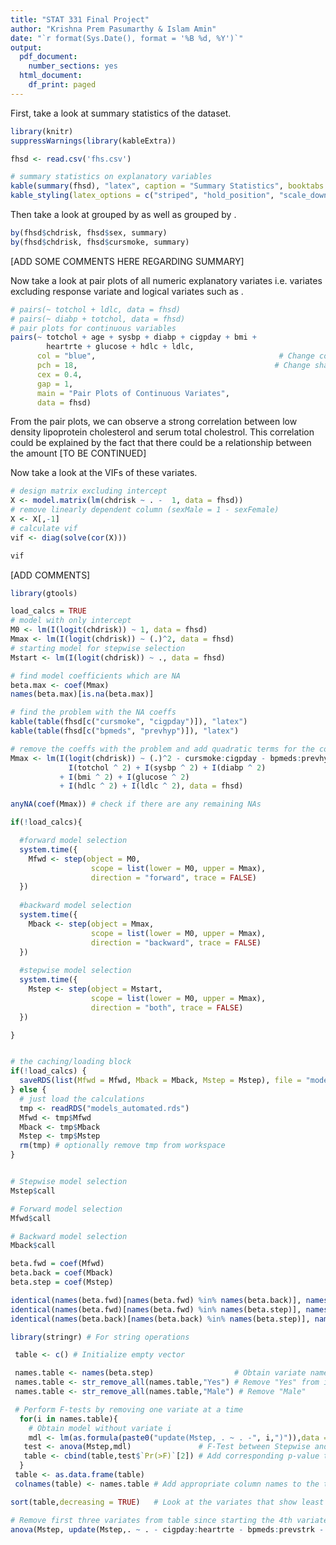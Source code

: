 ```yaml
---
title: "STAT 331 Final Project"
author: "Krishna Prem Pasumarthy & Islam Amin"
date: "`r format(Sys.Date(), format = '%B %d, %Y')`"
output:
  pdf_document:
    number_sections: yes
  html_document:
    df_print: paged
---
```


\section{Summary}




\section{Descriptive Statistics}

First, take a look at summary statistics of the \texttt{fhsd} dataset.

```r


library(knitr)
suppressWarnings(library(kableExtra)) 

fhsd <- read.csv('fhs.csv')

# summary statistics on explanatory variables
kable(summary(fhsd), "latex", caption = "Summary Statistics", booktabs = T) %>%
kable_styling(latex_options = c("striped", "hold_position", "scale_down"))
```

Then take a look at \texttt{chdrisk} grouped by \texttt{sex} as well as \texttt{chdrisk} grouped by \texttt{cursmoke}.

```r

by(fhsd$chdrisk, fhsd$sex, summary)
by(fhsd$chdrisk, fhsd$cursmoke, summary)
```


[ADD SOME COMMENTS HERE REGARDING SUMMARY]

\newpage

Now take a look at pair plots of all numeric explanatory variates i.e. variates excluding response variate \texttt{chdrisk} and logical variates such as \texttt{cursmoke}. 

```r



# pairs(~ totchol + ldlc, data = fhsd)
# pairs(~ diabp + totchol, data = fhsd)
# pair plots for continuous variables
pairs(~ totchol + age + sysbp + diabp + cigpday + bmi + 
        heartrte + glucose + hdlc + ldlc, 
      col = "blue",                                         # Change color
      pch = 18,                                            # Change shape of points
      cex = 0.4,
      gap = 1,
      main = "Pair Plots of Continuous Variates",
      data = fhsd)
```

From the pair plots, we can observe a strong correlation between low density lipoprotein cholesterol and serum total cholestrol. This correlation could be explained by the fact that there could be a relationship between
the amount [TO BE CONTINUED]

Now take a look at the VIFs of these variates.


```r

# design matrix excluding intercept
X <- model.matrix(lm(chdrisk ~ . -  1, data = fhsd))
# remove linearly dependent column (sexMale = 1 - sexFemale)
X <- X[,-1]
# calculate vif
vif <- diag(solve(cor(X)))

vif
```


[ADD COMMENTS]

\newpage

\section{Candidate Models}

\subsection{Automated Model Selection}

```r
library(gtools)

load_calcs = TRUE
# model with only intercept
M0 <- lm(I(logit(chdrisk)) ~ 1, data = fhsd)
Mmax <- lm(I(logit(chdrisk)) ~ (.)^2, data = fhsd)
# starting model for stepwise selection
Mstart <- lm(I(logit(chdrisk)) ~ ., data = fhsd) 

# find model coefficients which are NA
beta.max <- coef(Mmax)
names(beta.max)[is.na(beta.max)]

# find the problem with the NA coeffs
kable(table(fhsd[c("cursmoke", "cigpday")]), "latex")
kable(table(fhsd[c("bpmeds", "prevhyp")]), "latex")

# remove the coeffs with the problem and add quadratic terms for the continuous variables
Mmax <- lm(I(logit(chdrisk)) ~ (.)^2 - cursmoke:cigpday - bpmeds:prevhyp + 
             I(totchol ^ 2) + I(sysbp ^ 2) + I(diabp ^ 2) 
           + I(bmi ^ 2) + I(glucose ^ 2)
           + I(hdlc ^ 2) + I(ldlc ^ 2), data = fhsd)

anyNA(coef(Mmax)) # check if there are any remaining NAs

if(!load_calcs){

  #forward model selection
  system.time({
    Mfwd <- step(object = M0,
                  scope = list(lower = M0, upper = Mmax),
                  direction = "forward", trace = FALSE)
  })
  
  #backward model selection
  system.time({
    Mback <- step(object = Mmax,
                  scope = list(lower = M0, upper = Mmax),
                  direction = "backward", trace = FALSE)
  })
  
  #stepwise model selection
  system.time({
    Mstep <- step(object = Mstart,
                  scope = list(lower = M0, upper = Mmax),
                  direction = "both", trace = FALSE)
  })

}


# the caching/loading block
if(!load_calcs) {
  saveRDS(list(Mfwd = Mfwd, Mback = Mback, Mstep = Mstep), file = "models_automated.rds") 
} else {
  # just load the calculations
  tmp <- readRDS("models_automated.rds")
  Mfwd <- tmp$Mfwd
  Mback <- tmp$Mback
  Mstep <- tmp$Mstep
  rm(tmp) # optionally remove tmp from workspace
}


# Stepwise model selection
Mstep$call

# Forward model selection
Mfwd$call

# Backward model selection
Mback$call

beta.fwd = coef(Mfwd)
beta.back = coef(Mback)
beta.step = coef(Mstep)

identical(names(beta.fwd)[names(beta.fwd) %in% names(beta.back)], names(beta.fwd))
identical(names(beta.fwd)[names(beta.fwd) %in% names(beta.step)], names(beta.fwd))
identical(names(beta.back)[names(beta.back) %in% names(beta.step)], names(beta.back))
```


\subsection{Manual Model Selection}

```r
library(stringr) # For string operations

 table <- c() # Initialize empty vector

 names.table <- names(beta.step)                  # Obtain variate names in stepwise model 
 names.table <- str_remove_all(names.table,"Yes") # Remove "Yes" from interactions
 names.table <- str_remove_all(names.table,"Male") # Remove "Male"

 # Perform F-tests by removing one variate at a time 
  for(i in names.table){
    # Obtain model without variate i
    mdl <- lm(as.formula(paste0("update(Mstep, . ~ . -", i,")")),data = fhsd)
   test <- anova(Mstep,mdl)               # F-Test between Stepwise and reduced model
   table <- cbind(table,test$`Pr(>F)`[2]) # Add corresponding p-value to the table
  }
 table <- as.data.frame(table)
 colnames(table) <- names.table # Add appropriate column names to the table

sort(table,decreasing = TRUE)   # Look at the variates that show least significance

# Remove first three variates from table since starting the 4th variate, reduction becomes significant
anova(Mstep, update(Mstep,. ~ . - cigpday:heartrte - bpmeds:prevstrk - bpmeds:glucose)) 
```

\section{Model Diagnostics}


\section{Model Selection}


\section{Discussion}



